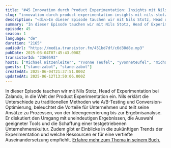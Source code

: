 ```yaml
---
title: "#45 Innovation durch Product Experimentation: Insights mit Nils Stotz von Zalando"
slug: "innovation-durch-product-experimentation-insights-mit-nils-stotz-von-zalando"
description: "<div>In dieser Episode tauchen wir mit Nils Stotz, Head of Experimentation bei Zalando, in die Welt der Product Experimentation ein. Nils erklärt die Unterschiede zu traditionellen Methoden wie A/B-Testing und Conversion-Optimierung, beleuchtet die Vorteile für Unternehmen und teilt seine Ansätze zu Prozessen, von der Ideengenerierung bis zur Ergebnisanalyse. Er diskutiert den Umgang mit uneindeutigen Ergebnissen, die Auswahl geeigneter Tools und die Schaffung einer testgetriebenen Unternehmenskultur. Zudem gibt er Einblicke in die zukünftigen Trends der Experimentation und welche Ressourcen er für eine vertiefte Auseinandersetzung empfiehlt. <a href=\"https://www.amazon.de/Experimentelle-Produktentwicklung-Unternehmen-Strategien-systematisch/dp/3662654660/ref=sr_1_2?__mk_de_DE=%C3%85M%C3%85%C5%BD%C3%95%C3%91&amp;crid=3BZ6L5ELDT8V7&amp;dib=eyJ2IjoiMSJ9.LcfVUJisiW_aM6fxdiNm6mxLUuaVtqJS0gIGBPmpZzgtoCiIcOzvR7QiIueZ7GgMtj0-ZP2_U8bCDf9O3nPbDRc_3PW9lenHjoJQdZK2bk4Cqgv9nt_Hnsdwexoxc9Ifhc2sqmrTEVLy6bfRcgfC1Q._vOhyPfC4Tt_QU3Ft12tAADFOsRHylRBNGHJFgxno24&amp;dib_tag=se&amp;keywords=Nils+Stotz&amp;qid=1739788497&amp;sprefix=nils+stotz%2Caps%2C107&amp;sr=8-2\">Erfahre mehr zum Thema in seinem Buch.</a></div>"
summary: "In dieser Episode tauchen wir mit Nils Stotz, Head of Experimentation bei Zalando, in die Welt der Product Experimentation ein. Nils erklärt die Unterschiede zu traditionellen Methoden wie A/B-Testing und Conversion-Optimierung, beleuchtet die Vorteile für Unternehmen und teilt seine Ansätze zu Prozessen, von der Ideengenerierung bis zur Ergebnisanalyse. Er diskutiert den Umgang mit uneindeutigen Ergebnissen, die Auswahl geeigneter Tools und die Schaffung einer testgetriebenen Unternehmenskultur. Zudem gibt er Einblicke in die zukünftigen Trends der Experimentation und welche Ressourcen er für eine vertiefte Auseinandersetzung empfiehlt. Erfahre mehr zum Thema in seinem Buch."
episode: 45
season: 1
language: "de"
duration: "2165"
audioUrl: "https://media.transistor.fm/451bd7df/c6d30d8e.mp3"
pubDate: 2025-03-04T07:45:43.000Z
transistorId: "2360593"
hosts: ["Michael Witzenleiter", "Yvonne Teufel", "yvonneteufel", "michaelwitzenleiter"]
guests: ["stane-zabot", "stane-zabot"]
createdAt: 2025-06-04T21:37:51.000Z
updatedAt: 2025-06-12T13:50:06.000Z
---
```


In dieser Episode tauchen wir mit Nils Stotz, Head of Experimentation bei Zalando, in die Welt der Product Experimentation ein. Nils erklärt die Unterschiede zu traditionellen Methoden wie A/B-Testing und Conversion-Optimierung, beleuchtet die Vorteile für Unternehmen und teilt seine Ansätze zu Prozessen, von der Ideengenerierung bis zur Ergebnisanalyse. Er diskutiert den Umgang mit uneindeutigen Ergebnissen, die Auswahl geeigneter Tools und die Schaffung einer testgetriebenen Unternehmenskultur. Zudem gibt er Einblicke in die zukünftigen Trends der Experimentation und welche Ressourcen er für eine vertiefte Auseinandersetzung empfiehlt. <a href="https://www.amazon.de/Experimentelle-Produktentwicklung-Unternehmen-Strategien-systematisch/dp/3662654660/ref=sr_1_2?__mk_de_DE=%C3%85M%C3%85%C5%BD%C3%95%C3%91&crid=3BZ6L5ELDT8V7&dib=eyJ2IjoiMSJ9.LcfVUJisiW_aM6fxdiNm6mxLUuaVtqJS0gIGBPmpZzgtoCiIcOzvR7QiIueZ7GgMtj0-ZP2_U8bCDf9O3nPbDRc_3PW9lenHjoJQdZK2bk4Cqgv9nt_Hnsdwexoxc9Ifhc2sqmrTEVLy6bfRcgfC1Q._vOhyPfC4Tt_QU3Ft12tAADFOsRHylRBNGHJFgxno24&dib_tag=se&keywords=Nils+Stotz&qid=1739788497&sprefix=nils+stotz%2Caps%2C107&sr=8-2">Erfahre mehr zum Thema in seinem Buch.</a>

